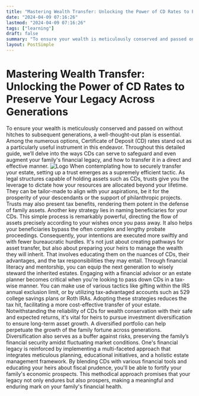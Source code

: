```yaml
---
title: "Mastering Wealth Transfer: Unlocking the Power of CD Rates to Preserve Your Legacy Across Generations"
date: "2024-04-09 07:16:26"
lastmod: "2024-04-09 07:16:26"
tags: ["learning"]
draft: false
summary: "To ensure your wealth is meticulously conserved and passed on without hitches to subsequent generations, a well-thought-out plan is essential. Among the numerous options, Certificate of Deposit (CD) rates stand out as a particularly useful instrument in this endeavor. Throughout this detailed guide, we’ll delve into the ways CDs can serve to safeguard and even augment your family's financial legacy, and how to transfer it in a direct and effective manner."
layout: PostSimple
---
```

# Mastering Wealth Transfer: Unlocking the Power of CD Rates to Preserve Your Legacy Across Generations
To ensure your wealth is meticulously conserved and passed on without hitches to subsequent generations, a well-thought-out plan is essential. Among the numerous options, Certificate of Deposit (CD) rates stand out as a particularly useful instrument in this endeavor. Throughout this detailed guide, we’ll delve into the ways CDs can serve to safeguard and even augment your family's financial legacy, and how to transfer it in a direct and effective manner.
<img alt="Logo" class="lazyImg" data-src="https://cdn.seniorsselection.com/src_image/bf9810fb4217d04e52d189e63e0b19b4.webp" src="/statics/image/loading.webp"/>
When contemplating how to securely transfer your estate, setting up a trust emerges as a supremely efficient tactic. As legal structures capable of holding assets such as CDs, trusts give you the leverage to dictate how your resources are allocated beyond your lifetime. They can be tailor-made to align with your aspirations, be it for the prosperity of your descendants or the support of philanthropic projects. Trusts may also present tax benefits, rendering them potent in the defense of family assets.
Another key strategy lies in naming beneficiaries for your CDs. This simple process is remarkably powerful, directing the flow of assets precisely according to your wishes once you pass away. It also helps your beneficiaries bypass the often complex and lengthy probate proceedings. Consequently, your intentions are executed more swiftly and with fewer bureaucratic hurdles.
It's not just about creating pathways for asset transfer, but also about preparing your heirs to manage the wealth they will inherit. That involves educating them on the nuances of CDs, their advantages, and the tax responsibilities they may entail. Through financial literacy and mentorship, you can equip the next generation to wisely steward the inherited estates.
Engaging with a financial advisor or an estate planner becomes critical when you're looking to pass down CDs in a tax-wise manner. You can make use of various tactics like gifting within the IRS annual exclusion limit, or by utilizing tax-advantaged accounts such as 529 college savings plans or Roth IRAs. Adopting these strategies reduces the tax hit, facilitating a more cost-effective transfer of your estate.
Notwithstanding the reliability of CDs for wealth conservation with their safe and expected returns, it's vital for heirs to pursue investment diversification to ensure long-term asset growth. A diversified portfolio can help perpetuate the growth of the family fortune across generations. Diversification also serves as a buffer against risks, preserving the family’s financial security amidst fluctuating market conditions.
One's financial legacy is reinforced by implementing a multi-faceted approach that integrates meticulous planning, educational initiatives, and a holistic estate management framework. By blending CDs with various financial tools and educating your heirs about fiscal prudence, you'll be able to fortify your family's economic prospects. This methodical approach promises that your legacy not only endures but also prospers, making a meaningful and enduring mark on your family's financial health.
        